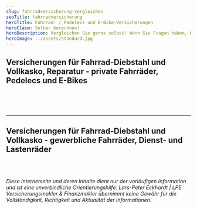 ```yaml
---
slug: fahrradversicherung-vergleichen
seoTitle: fahrradversicherung
heroTitle: Fahrrad- / Pedelecs und E-Bike-Versicherungen
heroClaim: Selber berechnen!
heroDescription: Vergleichen Sie gerne selbst! Wenn Sie Fragen haben, Hilfe benötigen oder unsere erweiterten Serviceangebote nutzen möchten, nehmen Sie Kontakt zu uns auf. Kümmern Sie sich um alles allein, haben Sie in der Regel keinen finanziellen Vorteil. Unser kompetenter Rat kostet Sie nichts zusätzlich, sichert Ihnen fachliche Unterstützung – auch im Schadenfall.
heroImage: ../assets/standard.jpg
---
```



## Versicherungen für Fahrrad-Diebstahl und Vollkasko, Reparatur - **private** Fahrräder, Pedelecs und E-Bikes

<CompareBox url="https://av-tarife.de/FVK/?produktArt=fahrrad&agentur=24131" />


<br />
<br />
<br />

---



## Versicherungen für Fahrrad-Diebstahl und Vollkasko - **gewerbliche** Fahrräder, Dienst- und Lastenräder

<CompareBox url="https://av-tarife.de/FVKG/?produktArt=dienstrad&agentur=24131" />


<br />
<br />

<ContactAndCompareBox />

<ProvenExpert />

<AwardBox />

_Diese Internetseite und deren Inhalte dient nur der vorläufigen Information und ist eine unverbindliche Orientierungshilfe. Lars-Peter Eckhardt | LPE Versicherungsmakler & Finanzmakler übernimmt keine Gewähr für die Vollständigkeit,
Richtigkeit und Aktualität der Informationen._

